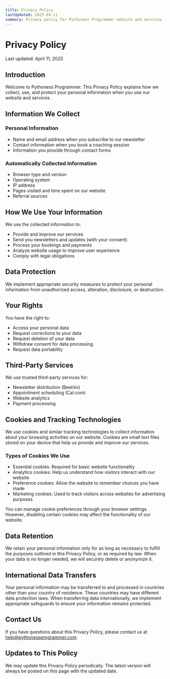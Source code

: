 ```yaml
---
title: Privacy Policy
lastUpdated: 2025-04-11
summary: Privacy policy for Pythoness Programmer website and services
---
```


# Privacy Policy

Last updated: April 11, 2025

## Introduction

Welcome to Pythoness Programmer. This Privacy Policy explains how we collect, use, and protect your personal information when you use our website and services.

## Information We Collect

### Personal Information
- Name and email address when you subscribe to our newsletter
- Contact information when you book a coaching session
- Information you provide through contact forms

### Automatically Collected Information
- Browser type and version
- Operating system
- IP address
- Pages visited and time spent on our website
- Referral sources

## How We Use Your Information

We use the collected information to:
- Provide and improve our services
- Send you newsletters and updates (with your consent)
- Process your bookings and payments
- Analyze website usage to improve user experience
- Comply with legal obligations

## Data Protection

We implement appropriate security measures to protect your personal information from unauthorized access, alteration, disclosure, or destruction.

## Your Rights

You have the right to:
- Access your personal data
- Request corrections to your data
- Request deletion of your data
- Withdraw consent for data processing
- Request data portability

## Third-Party Services

We use trusted third-party services for:
- Newsletter distribution (Beehiiv)
- Appointment scheduling (Cal.com)
- Website analytics
- Payment processing

## Cookies and Tracking Technologies

We use cookies and similar tracking technologies to collect information about your browsing activities on our website. Cookies are small text files stored on your device that help us provide and improve our services.

### Types of Cookies We Use
- Essential cookies: Required for basic website functionality
- Analytics cookies: Help us understand how visitors interact with our website
- Preference cookies: Allow the website to remember choices you have made
- Marketing cookies: Used to track visitors across websites for advertising purposes

You can manage cookie preferences through your browser settings. However, disabling certain cookies may affect the functionality of our website.

## Data Retention

We retain your personal information only for as long as necessary to fulfill the purposes outlined in this Privacy Policy, or as required by law. When your data is no longer needed, we will securely delete or anonymize it.

## International Data Transfers

Your personal information may be transferred to and processed in countries other than your country of residence. These countries may have different data protection laws. When transferring data internationally, we implement appropriate safeguards to ensure your information remains protected.

## Contact Us

If you have questions about this Privacy Policy, please contact us at help@pythonessprogrammer.com.

## Updates to This Policy

We may update this Privacy Policy periodically. The latest version will always be posted on this page with the updated date. 